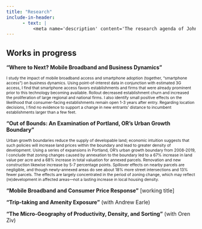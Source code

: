 ```yaml
---
title: "Research"
include-in-header:
      - text: |
          <meta name='description' content='The research agenda of John Reaves, PhD student in economics at Michigan State University (MSU). These include "Where to Next", about mobile broadband and how business competition was affected, and "Out of Bounds", an examination of the urban growth boundary (UGB) Portland, Oregon'>
---
```


## Works in progress

**"Where to Next? Mobile Broadband and Business Dynamics"**

::: {style="font-size: 75%;"}
I study the impact of mobile broadband access and smartphone adoption (together, "smartphone access") on
business dynamics. Using point-of-interest data in conjunction with estimated 3G access, I find that smartphone
access favors establishments and firms that were already prominent prior to this technology becoming available.
Rollout decreased establishment churn and increased the proliferation of large regional and national firms. I also
identify small positive effects on the likelihood that consumer-facing establishments remain open 1-3 years after
entry. Regarding location decisions, I find no evidence to support a change in new entrants' distance to incumbent
establishments larger than a few feet.
:::

**"Out of Bounds: An Examination of Portland, OR’s Urban Growth Boundary"**

::: {style="font-size: 75%;"}
Urban growth boundaries reduce the supply of developable land; economic intuition suggests that such policies
will increase land prices within the boundary and lead to greater density of development. Using a series of
expansions in Portland, OR’s urban growth boundary from 2008-2019, I conclude that zoning changes caused by
annexation to the boundary led to a 67% increase in land value per acre and a 68% increase in total valuation for
annexed parcels. Renovation and new construction likewise increase by 5-7 percentage points. Spillover effects
on nearby parcels are negligible, and though newly-annexed areas do see about 18% more street intersections
and 13% fewer parcels. The effects are largely concentrated in the period of zoning change, which may reflect
(re)development in affected areas—not a lasting increase in local housing density.
:::

**"Mobile Broadband and Consumer Price Response”** [working title]

**“Trip-taking and Amenity Exposure”** (with Andrew Earle)

**“The Micro-Geography of Productivity, Density, and Sorting”** (with Oren Ziv)
